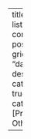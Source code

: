 ---
title: "Blog"
listing:
  contents: posts   
  type: grid
  sort: "date desc"
  categories: true
categories: [Projects, Other]
  

---
